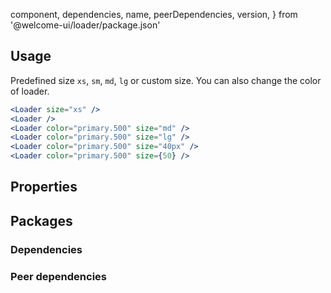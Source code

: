
  component,
  dependencies,
  name,
  peerDependencies,
  version,
} from '@welcome-ui/loader/package.json'

<showcase
  version={version}
  name={name}
  component={component}
  description="Allows user to waiting information prefetch data or your page."
/>

## Usage

Predefined size `xs`, `sm`, `md`, `lg` or custom size. You can also change the color of loader.

```jsx column
<Loader size="xs" />
<Loader />
<Loader color="primary.500" size="md" />
<Loader color="primary.500" size="lg" />
<Loader color="primary.500" size="40px" />
<Loader color="primary.500" size={50} />
```

## Properties

<props propTypes={props.propTypes.Loader} />

## Packages

### Dependencies

<dependencies dependencies={dependencies} />

### Peer dependencies

<dependencies dependencies={peerDependencies} />

<pagination />
